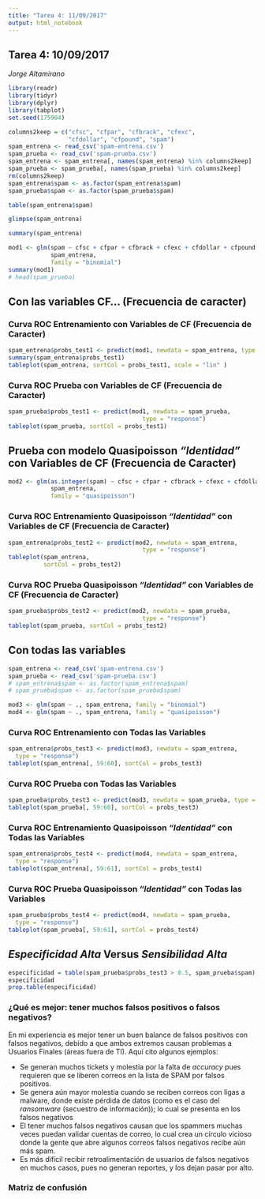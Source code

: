 ```yaml
---
title: "Tarea 4: 11/09/2017"
output: html_notebook
---
```

## Tarea 4: 10/09/2017
_Jorge Altamirano_

```r
library(readr)
library(tidyr)
library(dplyr)
library(tabplot)
set.seed(175904)
```

```r
columns2keep = c("cfsc", "cfpar", "cfbrack", "cfexc", 
                 "cfdollar", "cfpound", "spam")
spam_entrena <- read_csv('spam-entrena.csv')
spam_prueba <- read_csv('spam-prueba.csv')
spam_entrena <- spam_entrena[, names(spam_entrena) %in% columns2keep]
spam_prueba <- spam_prueba[, names(spam_prueba) %in% columns2keep]
rm(columns2keep)
spam_entrena$spam <- as.factor(spam_entrena$spam)
spam_prueba$spam <- as.factor(spam_prueba$spam)
```

```r
table(spam_entrena$spam)
```

```r
glimpse(spam_entrena)
```

```r
summary(spam_entrena)
```


```r
mod1 <- glm(spam ~ cfsc + cfpar + cfbrack + cfexc + cfdollar + cfpound,
            spam_entrena,
            family = "binomial")
summary(mod1)
# head(spam_prueba)
```
## Con las variables CF... (Frecuencia de caracter)

### Curva ROC Entrenamiento con Variables de CF (Frecuencia de Caracter)

```r
spam_entrena$probs_test1 <- predict(mod1, newdata = spam_entrena, type = 'response')
summary(spam_entrena$probs_test1)
tableplot(spam_entrena, sortCol = probs_test1, scale = "lin" )
```

### Curva ROC Prueba con Variables de CF (Frecuencia de Caracter)

```r
spam_prueba$probs_test1 <- predict(mod1, newdata = spam_prueba,
                                      type = "response")
tableplot(spam_prueba, sortCol = probs_test1)
```

## Prueba con modelo Quasipoisson _"Identidad"_ con Variables de CF (Frecuencia de Caracter)

```r
mod2 <- glm(as.integer(spam) ~ cfsc + cfpar + cfbrack + cfexc + cfdollar + cfpound,
            spam_entrena, 
            family = "quasipoisson")
```

### Curva ROC Entrenamiento Quasipoisson _"Identidad"_ con Variables de CF (Frecuencia de Caracter)

```r
spam_entrena$probs_test2 <- predict(mod2, newdata = spam_entrena,
                                      type = "response")
tableplot(spam_entrena, 
          sortCol = probs_test2)
```


### Curva ROC Prueba Quasipoisson _"Identidad"_ con Variables de CF (Frecuencia de Caracter)

```r
spam_prueba$probs_test2 <- predict(mod2, newdata = spam_prueba,
                                      type = "response")
tableplot(spam_prueba, sortCol = probs_test2)
```
## Con todas las variables 

```r
spam_entrena <- read_csv('spam-entrena.csv')
spam_prueba <- read_csv('spam-prueba.csv')
# spam_entrena$spam <- as.factor(spam_entrena$spam)
# spam_prueba$spam <- as.factor(spam_prueba$spam)

```

```r
mod3 <- glm(spam ~ ., spam_entrena, family = "binomial")
mod4 <- glm(spam ~ ., spam_entrena, family = "quasipoisson")
```

### Curva ROC Entrenamiento con Todas las Variables

```r
spam_entrena$probs_test3 <- predict(mod3, newdata = spam_entrena,
  type = "response")
tableplot(spam_entrena[, 59:60], sortCol = probs_test3)
```

### Curva ROC Prueba con Todas las Variables

```r
spam_prueba$probs_test3 <- predict(mod3, newdata = spam_prueba, type = "response")
tableplot(spam_prueba[, 59:60], sortCol = probs_test3)
```

### Curva ROC Entrenamiento Quasipoisson _"Identidad"_ con Todas las Variables

```r
spam_entrena$probs_test4 <- predict(mod4, newdata = spam_entrena,
  type = "response")
tableplot(spam_entrena[, 59:61], sortCol = probs_test4)
```


### Curva ROC Prueba Quasipoisson _"Identidad"_ con Todas las Variables

```r
spam_prueba$probs_test4 <- predict(mod4, newdata = spam_prueba,
  type = "response")
tableplot(spam_prueba[, 59:61], sortCol = probs_test4)
```

## _Especificidad Alta_ Versus _Sensibilidad Alta_

```r
especificidad = table(spam_prueba$probs_test3 > 0.5, spam_prueba$spam)
especificidad
prop.table(especificidad)
```



### ¿Qué es mejor: tener muchos falsos positivos o falsos negativos?

En mi experiencia es mejor tener un buen balance de falsos positivos con falsos negativos, debido a que ambos extremos causan problemas a Usuarios Finales (áreas fuera de TI). Aquí cito algunos ejemplos:

* Se generan muchos tickets y molestia por la falta de _accuracy_ pues requieren que se liberen correos en la lista de SPAM por falsos positivos.
* Se genera aún mayor molestia cuando se reciben correos con ligas a malware, donde existe pérdida de datos (como es el caso del _ransomware_ (secuestro de información)); lo cual se presenta en los falsos negativos
* El tener muchos falsos negativos causan que los spammers muchas veces puedan validar cuentas de correo, lo cual crea un círculo vicioso donde la gente que abre algunos correos falsos negativos recibe aún más spam.
* Es más difícil recibir retroalimentación de usuarios de falsos negativos en muchos casos, pues no generan reportes, y los dejan pasar por alto.

### Matriz de confusión

